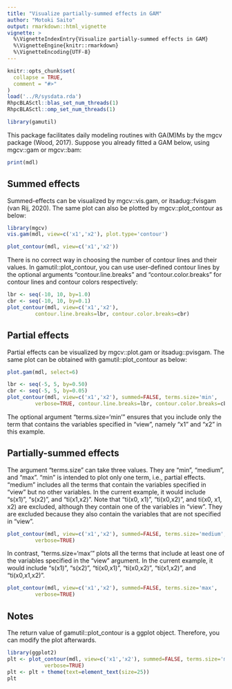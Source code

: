 ```yaml
---
title: "Visualize partially-summed effects in GAM"
author: "Motoki Saito"
output: rmarkdown::html_vignette
vignette: >
  %\VignetteIndexEntry{Visualize partially-summed effects in GAM}
  %\VignetteEngine{knitr::rmarkdown}
  %\VignetteEncoding{UTF-8}
---
```


```r
knitr::opts_chunk$set(
  collapse = TRUE,
  comment = "#>"
)
load('../R/sysdata.rda')
RhpcBLASctl::blas_set_num_threads(1)
RhpcBLASctl::omp_set_num_threads(1)
```

```r
library(gamutil)
```
This package facilitates daily modeling routines with GA(M)Ms by the mgcv
package (Wood, 2017). Suppose you already fitted a GAM below, using mgcv::gam
or mgcv::bam:

```r
print(mdl)
```

## Summed effects
Summed-effects can be visualized by mgcv::vis.gam, or itsadug::fvisgam (van
Rij, 2020). The same plot can also be plotted by mgcv::plot_contour as below:

```r
library(mgcv)
vis.gam(mdl, view=c('x1','x2'), plot.type='contour')
```

```r
plot_contour(mdl, view=c('x1','x2'))
```

There is no correct way in choosing the number of contour lines and their
values. In gamutil::plot_contour, you can use user-defined contour lines by
the optional arguments "contour.line.breaks" and "contour.color.breaks" for
contour lines and contour colors respectively:

```r
lbr <- seq(-10, 10, by=1.0)
cbr <- seq(-10, 10, by=0.1)
plot_contour(mdl, view=c('x1','x2'),
	     contour.line.breaks=lbr, contour.color.breaks=cbr)
```


## Partial effects
Partial effects can be visualized by mgcv::plot.gam or itsadug::pvisgam. The
same plot can be obtained with gamutil::plot_contour as below:

```r
plot.gam(mdl, select=6)
```

```r
lbr <- seq(-5, 5, by=0.50)
cbr <- seq(-5, 5, by=0.05)
plot_contour(mdl, view=c('x1','x2'), summed=FALSE, terms.size='min',
	     verbose=TRUE, contour.line.breaks=lbr, contour.color.breaks=cbr)
```

The optional argument "terms.size='min'" ensures that you include only the term
that contains the variables specified in "view", namely "x1" and "x2" in this
example.


## Partially-summed effects

The argument "terms.size" can take three values. They are "min", "medium", and
"max". "min" is intended to plot only one term, i.e., partial effects. "medium"
includes all the terms that contain the variables specified in "view" but no
other variables. In the current example, it would include "s(x1)", "s(x2)", and
"ti(x1,x2)". Note that "ti(x0, x1)", "ti(x0,x2)", and ti(x0, x1, x2) are
excluded, although they contain one of the variables in "view". They are
excluded because they also contain the variables that are not specified in
"view".

```r
plot_contour(mdl, view=c('x1','x2'), summed=FALSE, terms.size='medium',
	     verbose=TRUE)
```

In contrast, "terms.size='max'" plots all the terms that include at least one
of the variables specified in the "view" argument. In the current example, it
would include "s(x1)", "s(x2)", "ti(x0,x1)", "ti(x0,x2)", "ti(x1,x2)", and
"ti(x0,x1,x2)".

```r
plot_contour(mdl, view=c('x1','x2'), summed=FALSE, terms.size='max',
	     verbose=TRUE)
```


## Notes

The return value of gamutil::plot_contour is a ggplot object. Therefore, you
can modify the plot afterwards.

```r
library(ggplot2)
plt <- plot_contour(mdl, view=c('x1','x2'), summed=FALSE, terms.size='medium',
		    verbose=TRUE)
plt <- plt + theme(text=element_text(size=25))
plt
```
